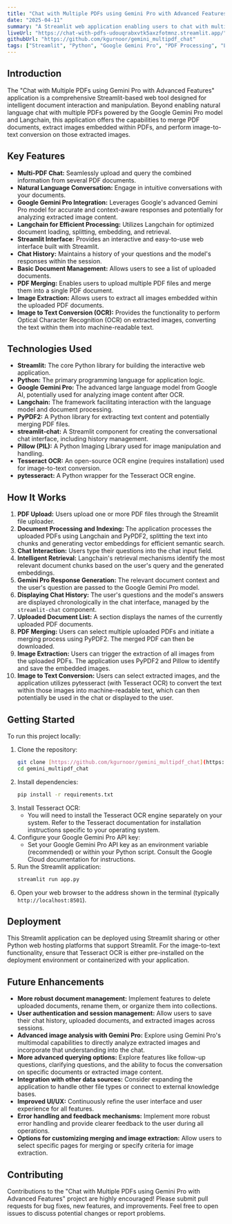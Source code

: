 ```yaml
---
title: "Chat with Multiple PDFs using Gemini Pro with Advanced Features"
date: "2025-04-11"
summary: "A Streamlit web application enabling users to chat with multiple PDFs, merge PDFs, extract images, and perform image-to-text conversion, all powered by the Google Gemini Pro model."
liveUrl: "https://chat-with-pdfs-udouqrabxvtk5axzfotmnz.streamlit.app/"
githubUrl: "https://github.com/kgurnoor/gemini_multipdf_chat"
tags: ["Streamlit", "Python", "Google Gemini Pro", "PDF Processing", "Langchain", "Chat History", "Document Management", "PDF Merging", "Image Extraction", "Image to Text"]
---
```


## Introduction

The "Chat with Multiple PDFs using Gemini Pro with Advanced Features" application is a comprehensive Streamlit-based web tool designed for intelligent document interaction and manipulation. Beyond enabling natural language chat with multiple PDFs powered by the Google Gemini Pro model and Langchain, this application offers the capabilities to merge PDF documents, extract images embedded within PDFs, and perform image-to-text conversion on those extracted images.

## Key Features

* **Multi-PDF Chat:** Seamlessly upload and query the combined information from several PDF documents.
* **Natural Language Conversation:** Engage in intuitive conversations with your documents.
* **Google Gemini Pro Integration:** Leverages Google's advanced Gemini Pro model for accurate and context-aware responses and potentially for analyzing extracted image content.
* **Langchain for Efficient Processing:** Utilizes Langchain for optimized document loading, splitting, embedding, and retrieval.
* **Streamlit Interface:** Provides an interactive and easy-to-use web interface built with Streamlit.
* **Chat History:** Maintains a history of your questions and the model's responses within the session.
* **Basic Document Management:** Allows users to see a list of uploaded documents.
* **PDF Merging:** Enables users to upload multiple PDF files and merge them into a single PDF document.
* **Image Extraction:** Allows users to extract all images embedded within the uploaded PDF documents.
* **Image to Text Conversion (OCR):** Provides the functionality to perform Optical Character Recognition (OCR) on extracted images, converting the text within them into machine-readable text.

## Technologies Used

* **Streamlit:** The core Python library for building the interactive web application.
* **Python:** The primary programming language for application logic.
* **Google Gemini Pro:** The advanced large language model from Google AI, potentially used for analyzing image content after OCR.
* **Langchain:** The framework facilitating interaction with the language model and document processing.
* **PyPDF2:** A Python library for extracting text content and potentially merging PDF files.
* **streamlit-chat:** A Streamlit component for creating the conversational chat interface, including history management.
* **Pillow (PIL):** A Python Imaging Library used for image manipulation and handling.
* **Tesseract OCR:** An open-source OCR engine (requires installation) used for image-to-text conversion.
* **pytesseract:** A Python wrapper for the Tesseract OCR engine.

## How It Works

1.  **PDF Upload:** Users upload one or more PDF files through the Streamlit file uploader.
2.  **Document Processing and Indexing:** The application processes the uploaded PDFs using Langchain and PyPDF2, splitting the text into chunks and generating vector embeddings for efficient semantic search.
3.  **Chat Interaction:** Users type their questions into the chat input field.
4.  **Intelligent Retrieval:** Langchain's retrieval mechanisms identify the most relevant document chunks based on the user's query and the generated embeddings.
5.  **Gemini Pro Response Generation:** The relevant document context and the user's question are passed to the Google Gemini Pro model.
6.  **Displaying Chat History:** The user's questions and the model's answers are displayed chronologically in the chat interface, managed by the `streamlit-chat` component.
7.  **Uploaded Document List:** A section displays the names of the currently uploaded PDF documents.
8.  **PDF Merging:** Users can select multiple uploaded PDFs and initiate a merging process using PyPDF2. The merged PDF can then be downloaded.
9.  **Image Extraction:** Users can trigger the extraction of all images from the uploaded PDFs. The application uses PyPDF2 and Pillow to identify and save the embedded images.
10. **Image to Text Conversion:** Users can select extracted images, and the application utilizes pytesseract (with Tesseract OCR) to convert the text within those images into machine-readable text, which can then potentially be used in the chat or displayed to the user.

## Getting Started

To run this project locally:

1.  Clone the repository:
    ```bash
    git clone [https://github.com/kgurnoor/gemini_multipdf_chat](https://github.com/kgurnoor/gemini_multipdf_chat)
    cd gemini_multipdf_chat
    ```
2.  Install dependencies:
    ```bash
    pip install -r requirements.txt
    ```
3.  Install Tesseract OCR:
    - You will need to install the Tesseract OCR engine separately on your system. Refer to the Tesseract documentation for installation instructions specific to your operating system.
4.  Configure your Google Gemini Pro API key:
    - Set your Google Gemini Pro API key as an environment variable (recommended) or within your Python script. Consult the Google Cloud documentation for instructions.
5.  Run the Streamlit application:
    ```bash
    streamlit run app.py
    ```
6.  Open your web browser to the address shown in the terminal (typically `http://localhost:8501`).

## Deployment

This Streamlit application can be deployed using Streamlit sharing or other Python web hosting platforms that support Streamlit. For the image-to-text functionality, ensure that Tesseract OCR is either pre-installed on the deployment environment or containerized with your application.

## Future Enhancements

* **More robust document management:** Implement features to delete uploaded documents, rename them, or organize them into collections.
* **User authentication and session management:** Allow users to save their chat history, uploaded documents, and extracted images across sessions.
* **Advanced image analysis with Gemini Pro:** Explore using Gemini Pro's multimodal capabilities to directly analyze extracted images and incorporate that understanding into the chat.
* **More advanced querying options:** Explore features like follow-up questions, clarifying questions, and the ability to focus the conversation on specific documents or extracted image content.
* **Integration with other data sources:** Consider expanding the application to handle other file types or connect to external knowledge bases.
* **Improved UI/UX:** Continuously refine the user interface and user experience for all features.
* **Error handling and feedback mechanisms:** Implement more robust error handling and provide clearer feedback to the user during all operations.
* **Options for customizing merging and image extraction:** Allow users to select specific pages for merging or specify criteria for image extraction.

## Contributing

Contributions to the "Chat with Multiple PDFs using Gemini Pro with Advanced Features" project are highly encouraged! Please submit pull requests for bug fixes, new features, and improvements. Feel free to open issues to discuss potential changes or report problems.

